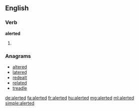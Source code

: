 ==English==

===Verb===
'''alerted'''

# {{past of|alert}}

===Anagrams===
* [[altered#English|altered]]
* [[latered#English|latered]]
* [[redealt#English|redealt]]
* [[related#English|related]]
* [[treadle#English|treadle]]

[[de:alerted]]
[[fa:alerted]]
[[fr:alerted]]
[[hu:alerted]]
[[mg:alerted]]
[[ml:alerted]]
[[simple:alerted]]